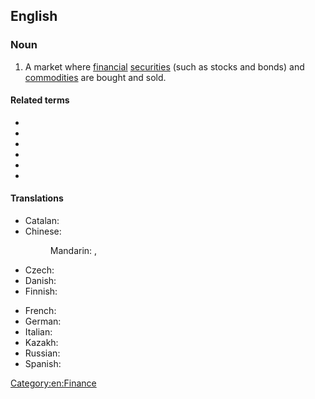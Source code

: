 {{also|financial-market}}
==English==
{{wikipedia}}

===Noun===
{{en-noun}}

# A market where [[financial]] [[securities]] (such as stocks and bonds) and [[commodity|commodities]] are bought and sold.

====Related terms====
* {{l|en|stock market}}
* {{l|en|money market}}
* {{l|en|derivatives market}}
* {{l|en|futures market}}
* {{l|en|insurance market}}
* {{l|en|commodity market}}

====Translations====
{{trans-top|market where financial securities and commodities are bought and sold}}
* Catalan: {{t|ca|mercat financer}}
* Chinese:
*: Mandarin: {{t+|cmn|金融市場}}, {{t+|cmn|金融市场|tr=jīnróng shìchǎng}}
* Czech: {{t|cs|finanční trh|m}}
* Danish: {{t|da|finansmarked|n}}
* Finnish: {{t|fi|[[rahoitus]][[markkinat]]}}
{{trans-mid}}
* French: {{t+|fr|marché financier}}
* German: {{t+|de|Finanzmarkt|m}}
* Italian: {{t+|it|mercato finanziario|m}}
* Kazakh: {{t|kk|қаржы нарығы|sc=Cyrl}}
* Russian: {{t+|ru|фина́нсовый ры́нок|m|sc=Cyrl}}
* Spanish: {{t-needed|es}}
{{trans-bottom}}

[[Category:en:Finance]]